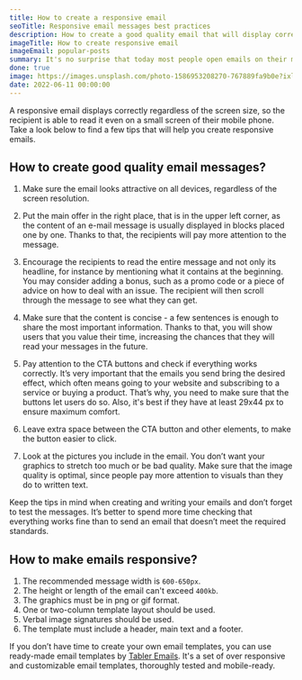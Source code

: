 ```yaml
---
title: How to create a responsive email
seoTitle: Responsive email messages best practices
description: How to create a good quality email that will display correctly on every device? Find out a few tips that will help you create responsive emails.
imageTitle: How to create responsive email
imageEmail: popular-posts
summary: It's no surprise that today most people open emails on their mobile phones, rather than using computers or laptops. It’s quick and convenient – you have access to your inbox any time you need. Having that in mind, it’s extremely important to design emails in such a way that the message is legible even on a small screen. The best way to do it is to create responsive emails. A responsive email displays correctly regardless of the screen size, so the recipient is able to read it even on a small screen of their mobile phone. Read the article to find a few tips that will help you create responsive emails.
done: true
image: https://images.unsplash.com/photo-1586953208270-767889fa9b0e?ixlib=rb-4.0.3&ixid=MnwxMjA3fDB8MHxwaG90by1wYWdlfHx8fGVufDB8fHx8&auto=format&fit=crop&w=1216&h=400&q=80
date: 2022-06-11 00:00:00
---
```


A responsive email displays correctly regardless of the screen size, so the recipient is able to read it even on a small screen of their mobile phone. Take a look below to find a few tips that will help you create responsive emails.

## How to create good quality email messages?

<GuideImage src="/img/tabler-emails/screenshots/popular-posts-full.png" width={480} height={997} description="Sample email you can find in the Tabler Emails package"/>

1. Make sure the email looks attractive on all devices, regardless of the screen resolution.

2. Put the main offer in the right place, that is in the upper left corner, as the content of an e-mail message is usually displayed in blocks placed one by one. Thanks to that, the recipients will pay more attention to the message.

3. Encourage the recipients to read the entire message and not only its headline, for instance by mentioning what it contains at the beginning. You may consider adding a bonus, such as a promo code or a piece of advice on how to deal with an issue. The recipient will then scroll through the message to see what they can get.

4. Make sure that the content is concise - a few sentences is enough to share the most important information. Thanks to that, you will show users that you value their time, increasing the chances that they will read your messages in the future.

5. Pay attention to the CTA buttons and check if everything works correctly. It’s very important that the emails you send bring the desired effect, which often means going to your website and subscribing to a service or buying a product. That’s why, you need to make sure that the buttons let users do so. Also, it's best if they have at least 29x44 px to ensure maximum comfort.

6. Leave extra space between the CTA button and other elements, to make the button easier to click.

7. Look at the pictures you include in the email. You don’t want your graphics to stretch too much or be bad quality. Make sure that the image quality is optimal, since people pay more attention to visuals than they do to written text.

Keep the tips in mind when creating and writing your emails and don’t forget to test the messages. It’s better to spend more time checking that everything works fine than to send an email that doesn’t meet the required standards.

## How to make emails responsive?

1. The recommended message width is `600-650px`.
2. The height or length of the email can't exceed `400kb`.
3. The graphics must be in png or gif format.
4. One or two-column template layout should be used.
5. Verbal image signatures should be used.
6. The template must include a header, main text and a footer.

If you don’t have time to create your own email templates, you can use ready-made email templates by [Tabler Emails](/emails). It's a set of over <EmailsCount /> responsive and customizable email templates, thoroughly tested and mobile-ready.
